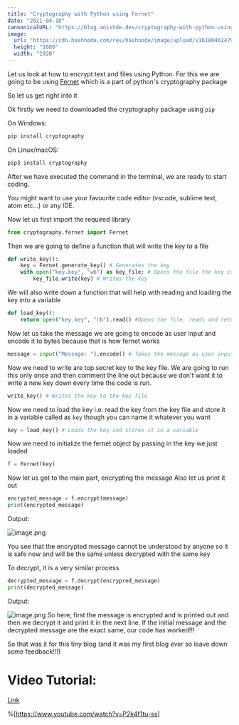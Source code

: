 ```yaml
---
title: "Cryptography with Python using Fernet"
date: "2021-04-10"
cannonicalURL: "https://blog.anishde.dev/cryptography-with-python-using-fernet"
image:
  url: "https://cdn.hashnode.com/res/hashnode/image/upload/v1618046247940%2FJiNf1vAbR.png"
  height: "1080"
  width: "1920"
---
```


Let us look at how to encrypt text and files using Python.
For this we are going to be using [Fernet](https://cryptography.io/en/latest/fernet.html) which is a part of python's cryptography package

So let us get right into it

Ok firstly we need to downloaded the cryptography package using `pip`

On Windows:

```sh
pip install cryptography
```

On Linux/macOS:

```sh
pip3 install cryptography
```

After we have executed the command in the terminal, we are ready to start coding.

You might want to use your favourite code editor (vscode, sublime text, atom etc...) or any IDE.

Now let us first import the required library

```python
from cryptography.fernet import Fernet
```

Then we are going to define a function that will write the key to a file

```python
def write_key():
    key = Fernet.generate_key() # Generates the key
    with open("key.key", "wb") as key_file: # Opens the file the key is to be written to
        key_file.write(key) # Writes the key
```

We will also write down a function that will help with reading and loading the key into a variable

```python
def load_key():
    return open("key.key", "rb").read() #Opens the file, reads and returns the key stored in the file
```

Now let us take the message we are going to encode as user input and encode it to bytes because that is how fernet works

```python
message = input("Message: ").encode() # Takes the message as user input and encodes it
```

Now we need to write are top secret key to the key file. We are going to run this only once and then comment the line out because we don't want it to write a new key down every time the code is run. 

```python
write_key() # Writes the key to the key file
```
Now we need to load the key i.e. read the key from the key file and store it in a variable called as `key` though you can name it whatever you want

```python
key = load_key() # Loads the key and stores it in a variable
```

Now we need to initialize the fernet object by passing in the key we just loaded

```python
f = Fernet(key)
```

Now let us get to the main part, encrypting the message
Also let us print it out

```python
encrypted_message = f.encrypt(message)
print(encrypted_message)
```

Output:

![image.png](https://cdn.hashnode.com/res/hashnode/image/upload/v1618045556166/NkVXFrg-7.png)

You see that the encrypted message cannot be understood by anyone so it is safe now and will be the same unless decrypted with the same key

To decrypt, it is a very similar process
```python
decrypted_message = f.decrypt(encrypred_message)
print(decrypted_message)
```

Output:

![image.png](https://cdn.hashnode.com/res/hashnode/image/upload/v1618045676137/GQuPm-UeO.png)
So here, first the message is encrypted and is printed out and then we decrypt it and print it in the next line. If the initial message and the decrypted message are the exact same, our code has worked!!!

So that was it for this tiny blog (and it was my first blog ever so leave down some feedback!!!)

# Video Tutorial:
[Link](https://youtu.be/P2k4f1tu-ss)

%[https://www.youtube.com/watch?v=P2k4f1tu-ss]
